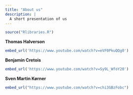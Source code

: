 ```yaml
---
title: "About us"
description: |
  A short presentation of us
---
```


```r
source("Rlibraries.R")
```

**Thomas Halverson**

```r
embed_url('https://www.youtube.com/watch?v=eVF0PkuQQg0')
```


**Benjamin Cretois**

```r
embed_url('https://www.youtube.com/watch?v=Sy9L_WfoY20')
```


**Sven Martin Kørner**

```r
embed_url("https://www.youtube.com/watch?v=chi3GBzFobc")
```

